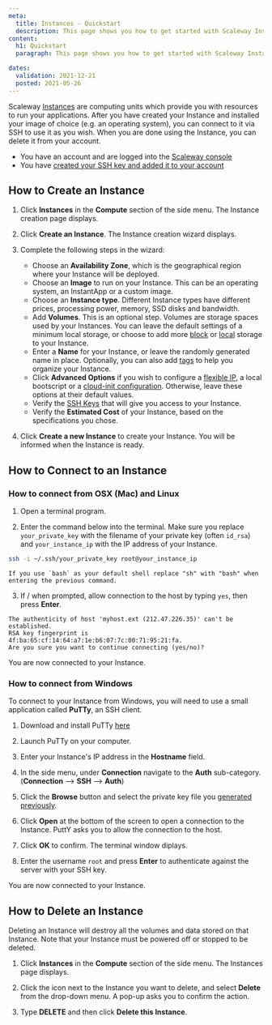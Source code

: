 ```yaml
---
meta:
  title: Instances - Quickstart
  description: This page shows you how to get started with Scaleway Instances.
content:
  h1: Quickstart
  paragraph: This page shows you how to get started with Scaleway Instances.

dates:
  validation: 2021-12-21
  posted: 2021-05-26
---
```


Scaleway [Instances](/compute/instances/concepts/#instance) are computing units which provide you with resources to run your applications. After you have created your Instance and installed your image of choice (e.g. an operating system), you can connect to it via SSH to use it as you wish. When you are done using the Instance, you can delete it from your account.

<Message type="requirement">

  - You have an account and are logged into the [Scaleway console](https://console.scaleway.com)
  - You have [created your SSH key and added it to your account](/console/my-project/how-to/create-ssh-key/)

</Message>

## How to Create an Instance

1. Click **Instances** in the **Compute** section of the side menu. The Instance creation page displays.

2. Click **Create an Instance**. The Instance creation wizard displays.

3. Complete the following steps in the wizard: 

    - Choose an **Availability Zone**, which is the geographical region where your Instance will be deployed.
    - Choose an **Image** to run on your Instance. This can be an operating system, an InstantApp or a custom image. 
    - Choose an **Instance type**. Different Instance types have different prices, processing power, memory, SSD disks and bandwidth. 
    - Add **Volumes**. This is an optional step. Volumes are storage spaces used by your Instances. You can leave the default settings of a minimum local storage, or choose to add more [block](/compute/instances/concepts#block-volumes) or [local](/compute/instances/concepts#local-volumes) storage to your Instance. 
    - Enter a **Name** for your Instance, or leave the randomly generated name in place. Optionally, you can also add [tags](/compute/instances/concepts#tags) to help you organize your Instance. 
    - Click **Advanced Options** if you wish to configure a [flexible IP](/compute/instances/concepts#flexible-ip), a local bootscript or a [cloud-init configuration](/compute/instances/concepts#cloud-init). Otherwise, leave these options at their default values. 
    - Verify the [SSH Keys](/console/my-account/concepts#ssh-key) that will give you access to your Instance.
    - Verify the **Estimated Cost** of your Instance, based on the specifications you chose.

4. Click **Create a new Instance** to create your Instance. You will be informed when the Instance is ready.


## How to Connect to an Instance

### How to connect from OSX (Mac) and Linux

1. Open a terminal program.

2. Enter the command below into the terminal. Make sure you replace `your_private_key` with the filename of your private key (often `id_rsa`) and `your_instance_ip` with the IP address of your Instance.

  ```sh
  ssh -i ~/.ssh/your_private_key root@your_instance_ip
  ```

  <Message type="important">

    If you use `bash` as your default shell replace "sh" with "bash" when entering the previous command.

  </Message>

3. If / when prompted, allow connection to the host by typing `yes`, then press **Enter**.
  ```
  The authenticity of host 'myhost.ext (212.47.226.35)' can't be established.
  RSA key fingerprint is 4f:ba:65:cf:14:64:a7:1e:b6:07:7c:00:71:95:21:fa.
  Are you sure you want to continue connecting (yes/no)?
  ```

You are now connected to your Instance.

### How to connect from Windows

To connect to your Instance from Windows, you will need to use a small application called **PuTTy**, an SSH client.

1. Download and install PuTTy [here](https://www.chiark.greenend.org.uk/~sgtatham/putty/latest.html)

2. Launch PuTTy on your computer.

3. Enter your Instance's IP address in the **Hostname** field.

4. In the side menu, under **Connection** navigate to the **Auth** sub-category. (**Connection** --> **SSH** --> **Auth**)

5. Click the **Browse** button and select the private key file you [generated previously](/console/my-project/how-to/create-ssh-key/).

6. Click **Open** at the bottom of the screen to open a connection to the Instance. PuttY asks you to allow the connection to the host.

7. Click **OK** to confirm. The terminal window diplays.

8. Enter the username `root` and press **Enter** to authenticate against the server with your SSH key.

You are now connected to your Instance.


## How to Delete an Instance

<Message type="important">

  Deleting an Instance will destroy all the volumes and data stored on that Instance. Note that your Instance must be powered off or stopped to be deleted.

</Message>

1. Click **Instances** in the **Compute** section of the side menu. The Instances page displays.

2. Click the <Icon name="more" /> icon next to the Instance you want to delete, and select **Delete** from the drop-down menu. A pop-up asks you to confirm the action.

3. Type **DELETE** and then click **Delete this Instance**.
